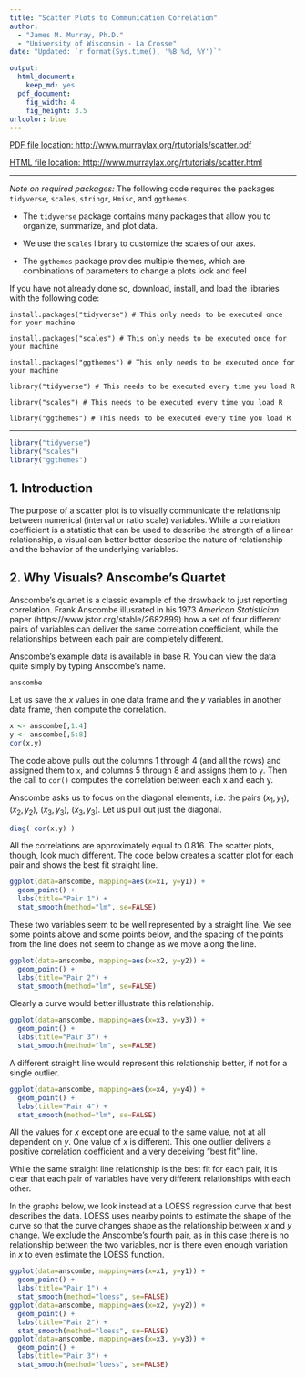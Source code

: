 ```yaml
---
title: "Scatter Plots to Communication Correlation"
author: 
  - "James M. Murray, Ph.D."
  - "University of Wisconsin - La Crosse"
date: "Updated: `r format(Sys.time(), '%B %d, %Y')`"

output: 
  html_document:
    keep_md: yes
  pdf_document:
    fig_width: 4
    fig_height: 3.5
urlcolor: blue
---
```


[PDF file location: http://www.murraylax.org/rtutorials/scatter.pdf](http://www.murraylax.org/rtutorials/scatter.pdf)

[HTML file location: http://www.murraylax.org/rtutorials/scatter.html](http://www.murraylax.org/rtutorials/scatter.html)

* * * * 
*Note on required packages:*  The following code requires the packages `tidyverse`, `scales`, `stringr`, `Hmisc`, and `ggthemes`.

* The `tidyverse` package contains many packages that allow you to organize, summarize, and plot data. 

* We use the `scales` library  to customize the scales of our axes. 

* The `ggthemes` package provides multiple themes, which are combinations of parameters to change a plots look and feel 

If you have not already done so, download, install, and load the libraries with the following code:

`install.packages("tidyverse") # This only needs to be executed once for your machine`  

`install.packages("scales") # This only needs to be executed once for your machine` 

`install.packages("ggthemes") # This only needs to be executed once for your machine` 


`library("tidyverse") # This needs to be executed every time you load R`

`library("scales") # This needs to be executed every time you load R`

`library("ggthemes") # This needs to be executed every time you load R`


* * * * 
```r
library("tidyverse")
library("scales")
library("ggthemes")
```

## 1. Introduction ##

The purpose of a scatter plot is to visually communicate the relationship between numerical (interval or ratio scale) variables. While a correlation coefficient is a statistic that can be used to describe the strength of a linear relationship, a visual can better better describe the nature of relationship and the behavior of the underlying variables.

## 2. Why Visuals? Anscombe's Quartet ##

Anscombe's quartet is a classic example of the drawback to just reporting correlation. Frank Anscombe illusrated in his 1973 *American Statistician* paper (https://www.jstor.org/stable/2682899) how a set of four different pairs of variables can deliver the same correlation coefficient, while the relationships between each pair are completely different.

Anscombe's example data is available in base R. You can view the data quite simply by typing Anscombe's name.
```r
anscombe
```

Let us save the $x$ values in one data frame and the $y$ variables in another data frame, then compute the correlation.
```r
x <- anscombe[,1:4]
y <- anscombe[,5:8]
cor(x,y)
```
The code above pulls out the columns 1 through 4 (and all the rows) and assigned them to `x`, and columns 5 through 8 and assigns them to `y`. Then the call to `cor()` computes the correlation between each x and each y.

Anscombe asks us to focus on the diagonal elements, i.e. the pairs $(x_1, y_1)$, $(x_2, y_2)$, $(x_3, y_3)$, $(x_3, y_3)$. Let us pull out just the diagonal.
```r
diag( cor(x,y) )
```
All the correlations are approximately equal to 0.816.  The scatter plots, though, look much different. The code below creates a scatter plot for each pair and shows the best fit straight line.
```r
ggplot(data=anscombe, mapping=aes(x=x1, y=y1)) + 
  geom_point() + 
  labs(title="Pair 1") + 
  stat_smooth(method="lm", se=FALSE)
```
These two variables seem to be well represented by a straight line.  We see some points above and some points below, and the spacing of the points from the line does not seem to change as we move along the line.

```r
ggplot(data=anscombe, mapping=aes(x=x2, y=y2)) + 
  geom_point() + 
  labs(title="Pair 2") + 
  stat_smooth(method="lm", se=FALSE)
```
Clearly a curve would better illustrate this relationship.

```r
ggplot(data=anscombe, mapping=aes(x=x3, y=y3)) + 
  geom_point() + 
  labs(title="Pair 3") + 
  stat_smooth(method="lm", se=FALSE)
```
A different straight line would represent this relationship better, if not for a single outlier.

```r
ggplot(data=anscombe, mapping=aes(x=x4, y=y4)) + 
  geom_point() + 
  labs(title="Pair 4") + 
  stat_smooth(method="lm", se=FALSE)
```

All the values for $x$ except one are equal to the same value, not at all dependent on $y$. One value of $x$ is different. This one outlier delivers a positive correlation coefficient and a very deceiving "best fit" line.

While the same straight line relationship is the best fit for each pair, it is clear that each pair of variables have very different relationships with each other.

In the graphs below, we look instead at a LOESS regression curve that best describes the data. LOESS uses nearby points to estimate the shape of the curve so that the curve changes shape as the relationship between $x$ and $y$ change. We exclude the Anscombe's fourth pair, as in this case there is no relationship between the two variables, nor is there even enough variation in $x$ to even estimate the LOESS function.

```r
ggplot(data=anscombe, mapping=aes(x=x1, y=y1)) + 
  geom_point() + 
  labs(title="Pair 1") + 
  stat_smooth(method="loess", se=FALSE)
ggplot(data=anscombe, mapping=aes(x=x2, y=y2)) + 
  geom_point() + 
  labs(title="Pair 2") + 
  stat_smooth(method="loess", se=FALSE)
ggplot(data=anscombe, mapping=aes(x=x3, y=y3)) + 
  geom_point() + 
  labs(title="Pair 3") + 
  stat_smooth(method="loess", se=FALSE)
```
